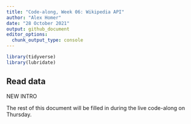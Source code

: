 ```yaml
---
title: "Code-along, Week 06: Wikipedia API"
author: "Alex Homer"
date: "28 October 2021"
output: github_document
editor_options: 
  chunk_output_type: console
---
```


```r
library(tidyverse)
library(lubridate)
```

## Read data
NEW INTRO

The rest of this document will be filled in during the live code-along on Thursday.